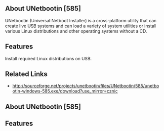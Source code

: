 ==About UNetbootin [585]==
UNetbootin (Universal Netboot Installer) is a cross-platform utility that can create live USB systems and can load a variety of system utilities or install various Linux distributions and other operating systems without a CD.
{{images/UNetbootin_logo.png}}
==Features==
Install required Linux distributions on USB.
==Related Links==
*http://sourceforge.net/projects/unetbootin/files/UNetbootin/585/unetbootin-windows-585.exe/download?use_mirror=cznic
==About UNetbootin [585]==

{{images/}}
==Features==

